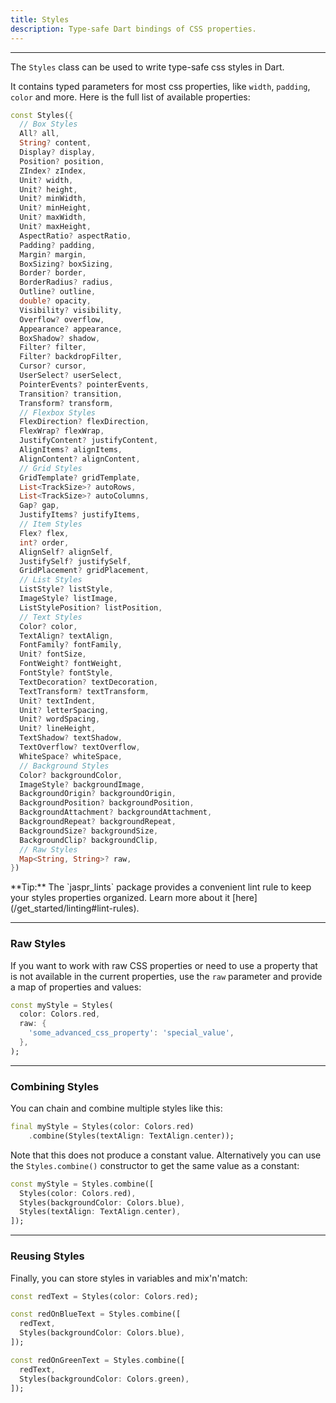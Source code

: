 ```yaml
---
title: Styles
description: Type-safe Dart bindings of CSS properties.
---
```


---

The `Styles` class can be used to write type-safe css styles in Dart.

It contains typed parameters for most css properties, like `width`, `padding`, `color` and more. Here is the full list of available properties:

```dart
const Styles({
  // Box Styles
  All? all,
  String? content,
  Display? display,
  Position? position,
  ZIndex? zIndex,
  Unit? width,
  Unit? height,
  Unit? minWidth,
  Unit? minHeight,
  Unit? maxWidth,
  Unit? maxHeight,
  AspectRatio? aspectRatio,
  Padding? padding,
  Margin? margin,
  BoxSizing? boxSizing,
  Border? border,
  BorderRadius? radius,
  Outline? outline,
  double? opacity,
  Visibility? visibility,
  Overflow? overflow,
  Appearance? appearance,
  BoxShadow? shadow,
  Filter? filter,
  Filter? backdropFilter,
  Cursor? cursor,
  UserSelect? userSelect,
  PointerEvents? pointerEvents,
  Transition? transition,
  Transform? transform,
  // Flexbox Styles
  FlexDirection? flexDirection,
  FlexWrap? flexWrap,
  JustifyContent? justifyContent,
  AlignItems? alignItems,
  AlignContent? alignContent,
  // Grid Styles
  GridTemplate? gridTemplate,
  List<TrackSize>? autoRows,
  List<TrackSize>? autoColumns,
  Gap? gap,
  JustifyItems? justifyItems,
  // Item Styles
  Flex? flex,
  int? order,
  AlignSelf? alignSelf,
  JustifySelf? justifySelf,
  GridPlacement? gridPlacement,
  // List Styles
  ListStyle? listStyle,
  ImageStyle? listImage,
  ListStylePosition? listPosition,
  // Text Styles
  Color? color,
  TextAlign? textAlign,
  FontFamily? fontFamily,
  Unit? fontSize,
  FontWeight? fontWeight,
  FontStyle? fontStyle,
  TextDecoration? textDecoration,
  TextTransform? textTransform,
  Unit? textIndent,
  Unit? letterSpacing,
  Unit? wordSpacing,
  Unit? lineHeight,
  TextShadow? textShadow,
  TextOverflow? textOverflow,
  WhiteSpace? whiteSpace,
  // Background Styles
  Color? backgroundColor,
  ImageStyle? backgroundImage,
  BackgroundOrigin? backgroundOrigin,
  BackgroundPosition? backgroundPosition,
  BackgroundAttachment? backgroundAttachment,
  BackgroundRepeat? backgroundRepeat,
  BackgroundSize? backgroundSize,
  BackgroundClip? backgroundClip,
  // Raw Styles
  Map<String, String>? raw,
})
```

<Success>
**Tip:** The `jaspr_lints` package provides a convenient lint rule to keep your styles properties organized. Learn more about it [here](/get_started/linting#lint-rules).
</Success>

---

### Raw Styles

If you want to work with raw CSS properties or need to use a property that is not available in the current properties, use the `raw` parameter and provide a map of properties and values:

```dart
const myStyle = Styles(
  color: Colors.red,
  raw: {
    'some_advanced_css_property': 'special_value',
  },
);
```

---

### Combining Styles

You can chain and combine multiple styles like this:

```dart
final myStyle = Styles(color: Colors.red)
    .combine(Styles(textAlign: TextAlign.center));
```

Note that this does not produce a constant value. Alternatively you can use the `Styles.combine()` constructor to get the same value as a constant:

```dart
const myStyle = Styles.combine([
  Styles(color: Colors.red),
  Styles(backgroundColor: Colors.blue),
  Styles(textAlign: TextAlign.center),
]);
```

---

### Reusing Styles

Finally, you can store styles in variables and mix'n'match:

```dart
const redText = Styles(color: Colors.red);

const redOnBlueText = Styles.combine([
  redText,
  Styles(backgroundColor: Colors.blue),
]);

const redOnGreenText = Styles.combine([
  redText,
  Styles(backgroundColor: Colors.green),
]);
```

